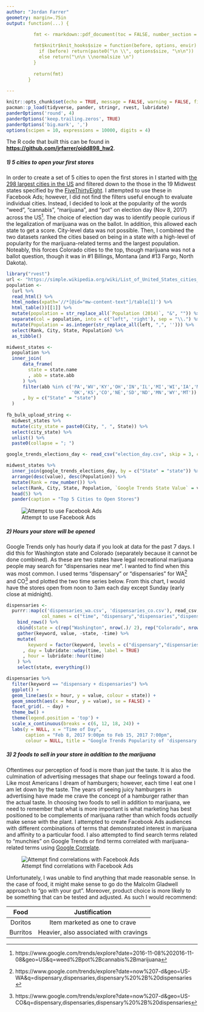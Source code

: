 ```yaml
---
author: "Jordan Farrer"
geometry: margin=.75in
output: function(...) {

          fmt <- rmarkdown::pdf_document(toc = FALSE, number_section = FALSE, df_print = 'kable', includes = includes(in_header = "header.tex"),...)
        
          fmt$knitr$knit_hooks$size = function(before, options, envir) {
            if (before) return(paste0("\n \\", options$size, "\n\n"))
            else return("\n\n \\normalsize \n")
          }
        
          return(fmt)
        }
        
---
```


```r
knitr::opts_chunk$set(echo = TRUE, message = FALSE, warning = FALSE, fig.align = 'center', size = 'small')
pacman::p_load(tidyverse, pander, stringr, rvest, lubridate)
panderOptions('round', 4)
panderOptions('keep.trailing.zeros', TRUE)
panderOptions('big.mark', ',')
options(scipen = 10, expressions = 10000, digits = 4)
```

The R code that built this can be found in **[https://github.com/jrfarrer/oidd898_hw2](https://github.com/jrfarrer/oidd898_hw2)**.

##### 1) 5 cities to open your first stores 

In order to create a set of 5 cities to open the first stores in I started with [the 298 largest cities in the US](https://simple.wikipedia.org/wiki/List_of_United_States_cities_by_population) and filtered down to the those in the 19 Midwest states specified by the [FiveThirtyEight](https://fivethirtyeight.com/datalab/what-states-are-in-the-midwest/). I attempted to use these in Facebook Ads; however, I did not find the filters useful enough to evaluate individual cities. Instead, I decided to look at the popularity of the words "weed", "cannabis", "marijuana", and "pot" on election day (Nov 8, 2017) across the US[^1]. The choice of election day was to identify people curious if the legalization of marijuana was on the ballot. In addition, this allowed each state to get a score. City-level data was not possible. Then, I combined the two datasets ranked the cities based on being in a state with a high-level of popularity for the marijuana-related terms and the largest population. Noteably, this forces Colorado cities to the top, though marijuana was not a ballot question, though it was in #1 Billings, Montana (and #13 Fargo, North Dakota). 

```r
library("rvest")
url <- "https://simple.wikipedia.org/wiki/List_of_United_States_cities_by_population"
population <- 
  (url %>%
  read_html() %>%
  html_nodes(xpath='//*[@id="mw-content-text"]/table[1]') %>%
  html_table())[[1]] %>%
  mutate(population = str_replace_all(`Population (2014)`, "&", "")) %>%
  separate(col = population, into = c("left", 'right'), sep = "\\.") %>%
  mutate(Population = as.integer(str_replace_all(left, ",", ''))) %>%
  select(Rank, City, State, Population) %>%
  as_tibble()

midwest_states <-
  population %>%
  inner_join(
      data_frame(
        state = state.name
        , abb = state.abb
      ) %>%
      filter(abb %in% c('PA','WV','KY','OH','IN','IL','MI','WI','IA','MO',
                        'OK','KS','CO','NE','SD','ND','MN','WY','MT'))
      , by = c("State" = "state")
  )
  
fb_bulk_upload_string <-   
  midwest_states %>%
  mutate(city_state = paste0(City, ", ", State)) %>%
  select(city_state) %>%
  unlist() %>%
  paste0(collapse = "; ")

google_trends_elections_day <- read_csv("election_day.csv", skip = 3, col_names = c("state", "value"))

midwest_states %>%
  inner_join(google_trends_elections_day, by = c("State" = "state")) %>%
  arrange(desc(value), desc(Population)) %>%
  mutate(Rank = row_number()) %>%
  select(Rank, City, State, Population, `Google Trends State Value` = value) %>%
  head(5) %>%
  pander(caption = "Top 5 Cities to Open Stores")
```

![Attempt to use Facebook Ads](fb_ads.png)

##### 2) Hours your store will be opened

Google Trends only has hourly data if you look at data for the past 7 days. I did this for Washington state and Colorado (separately because it cannot be done combined). As these are two states have legal recreational marijuana people may search for "dispensaries near me". I wanted to find when this was most common. I used terms "dispensary" or "dispensaries" for WA[^2] and CO[^3] and plotted the two time series below. From this chart, I would have the stores open from noon to 3am each day except Sunday (early close at midnight). 

```r
dispensaries <- 
  purrr::map(c('dispensaries_wa.csv', 'dispensaries_co.csv'), read_csv, skip = 3, 
             col_names = c("time", "dispensary","dispensaries","dispensary + dispensaries")) %>% 
    bind_rows() %>%
    cbind(state = c(rep("Washington", nrow(.)/ 2), rep("Colorado", nrow(.)/ 2))) %>%
    gather(keyword, value, -state, -time) %>%
    mutate(
        keyword = factor(keyword, levels = c("dispensary","dispensaries","dispensary + dispensaries"))
      , day = lubridate::wday(time, label = TRUE)
      , hour = lubridate::hour(time)
    ) %>%
    select(state, everything())

dispensaries %>%
  filter(keyword == "dispensary + dispensaries") %>%
  ggplot() +
  geom_line(aes(x = hour, y = value, colour = state)) +
  geom_smooth(aes(x = hour, y = value), se = FALSE) +
  facet_grid(. ~ day) +
  theme_bw() + 
  theme(legend.position = 'top') +
  scale_x_continuous(breaks = c(6, 12, 18, 24)) +
  labs(y = NULL, x = "Time of Day", 
       caption = "Feb 8, 2017 9:00pm to Feb 15, 2017 7:00pm",
       colour = NULL, title = "Google Trends Popularity of 'dispensary' or 'dispensaries'")
```


##### 3) 2 foods to sell in your store in addition to the marijuana

Oftentimes our perception of food is more than just the taste. It is also the culmination of advertising messages that shape our feelings toward a food. Like most Americans I dream of hamburgers; however, each time I eat one I am let down by the taste. The years of seeing juicy hamburgers in advertising have made me crave the concept of a hamburger rather than the actual taste. In choosing two foods to sell in addition to marijuana, we need to remember that what is more important is what marketing has best positioned to be complements of marijuana rather than which foods *actually* make sense with the plant. I attempted to create Facebook Ads audiences with different combinations of terms that demonstrated interest in marijuana and affinity to a particular food. I also attempted to find search terms related to "munchies" on Google Trends or find terms correlated with marijuana-related terms using [Google Correlate](https://www.google.com/trends/correlate). 

![Attempt find correlations with Facebook Ads](fb_ads2.png)

Unfortunately, I was unable to find anything that made reasonable sense. In the case of food, it might make sense to go do the Malcolm Gladwell approach to "go with your gut". Moreover, product choice is more likely to be something that can be tested and adjusted. As such I would recommend:

|Food|Justification|
|:----:|:----:|
|Doritos|Item marketed as one to crave|
|Burritos|Heavier, also associated with cravings|

[^1]: https://www.google.com/trends/explore?date=2016-11-08%202016-11-08&geo=US&q=weed%2Bpot%2Bcannabis%2Bmarijuana
[^2]: https://www.google.com/trends/explore?date=now%207-d&geo=US-WA&q=dispensary,dispensaries,dispensary%20%2B%20dispensaries
[^3]: https://www.google.com/trends/explore?date=now%207-d&geo=US-CO&q=dispensary,dispensaries,dispensary%20%2B%20dispensaries 

